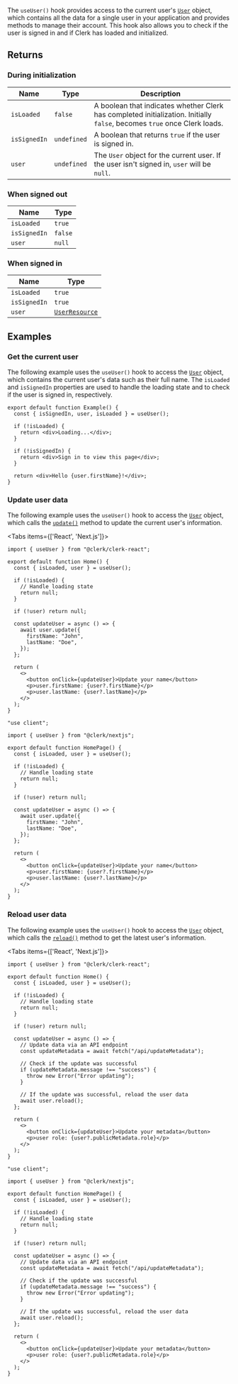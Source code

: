 The `useUser()` hook provides access to the current user's [`User`](/docs/references/javascript/user) object, which contains all the data for a single user in your application and provides methods to manage their account. This hook also allows you to check if the user is signed in and if Clerk has loaded and initialized.

## Returns

### During initialization

| Name         | Type        | Description                                                                                                              |
| ------------ | ----------- | ------------------------------------------------------------------------------------------------------------------------ |
| `isLoaded`   | `false`     | A boolean that indicates whether Clerk has completed initialization. Initially `false`, becomes `true` once Clerk loads. |
| `isSignedIn` | `undefined` | A boolean that returns `true` if the user is signed in.                                                                  |
| `user`       | `undefined` | The `User` object for the current user. If the user isn't signed in, `user` will be `null`.                              |

### When signed out

| Name         | Type    |
| ------------ | ------- |
| `isLoaded`   | `true`  |
| `isSignedIn` | `false` |
| `user`       | `null`  |

### When signed in

| Name         | Type                                               |
| ------------ | -------------------------------------------------- |
| `isLoaded`   | `true`                                             |
| `isSignedIn` | `true`                                             |
| `user`       | [`UserResource`](/docs/references/javascript/user) |

## Examples

### Get the current user

The following example uses the `useUser()` hook to access the [`User`](/docs/references/javascript/user) object, which contains the current user's data such as their full name. The `isLoaded` and `isSignedIn` properties are used to handle the loading state and to check if the user is signed in, respectively.

```tsx {{ filename: 'src/Example.tsx' }}
export default function Example() {
  const { isSignedIn, user, isLoaded } = useUser();

  if (!isLoaded) {
    return <div>Loading...</div>;
  }

  if (!isSignedIn) {
    return <div>Sign in to view this page</div>;
  }

  return <div>Hello {user.firstName}!</div>;
}
```

### Update user data

The following example uses the `useUser()` hook to access the [`User`](/docs/references/javascript/user) object, which calls the [`update()`](/docs/references/javascript/user#update) method to update the current user's information.

<Tabs items={['React', 'Next.js']}>
<Tab>

```tsx {{ filename: 'src/Home.tsx' }}
import { useUser } from "@clerk/clerk-react";

export default function Home() {
  const { isLoaded, user } = useUser();

  if (!isLoaded) {
    // Handle loading state
    return null;
  }

  if (!user) return null;

  const updateUser = async () => {
    await user.update({
      firstName: "John",
      lastName: "Doe",
    });
  };

  return (
    <>
      <button onClick={updateUser}>Update your name</button>
      <p>user.firstName: {user?.firstName}</p>
      <p>user.lastName: {user?.lastName}</p>
    </>
  );
}
```

</Tab>
<Tab>

```tsx {{ filename: 'app/page.tsx' }}
"use client";

import { useUser } from "@clerk/nextjs";

export default function HomePage() {
  const { isLoaded, user } = useUser();

  if (!isLoaded) {
    // Handle loading state
    return null;
  }

  if (!user) return null;

  const updateUser = async () => {
    await user.update({
      firstName: "John",
      lastName: "Doe",
    });
  };

  return (
    <>
      <button onClick={updateUser}>Update your name</button>
      <p>user.firstName: {user?.firstName}</p>
      <p>user.lastName: {user?.lastName}</p>
    </>
  );
}
```

</Tab>
</Tabs>

### Reload user data

The following example uses the `useUser()` hook to access the [`User`](/docs/references/javascript/user) object, which calls the [`reload()`](/docs/references/javascript/user#reload) method to get the latest user's information.

<Tabs items={['React', 'Next.js']}>
<Tab>

```tsx {{ filename: 'src/Home.tsx' }}
import { useUser } from "@clerk/clerk-react";

export default function Home() {
  const { isLoaded, user } = useUser();

  if (!isLoaded) {
    // Handle loading state
    return null;
  }

  if (!user) return null;

  const updateUser = async () => {
    // Update data via an API endpoint
    const updateMetadata = await fetch("/api/updateMetadata");

    // Check if the update was successful
    if (updateMetadata.message !== "success") {
      throw new Error("Error updating");
    }

    // If the update was successful, reload the user data
    await user.reload();
  };

  return (
    <>
      <button onClick={updateUser}>Update your metadata</button>
      <p>user role: {user?.publicMetadata.role}</p>
    </>
  );
}
```

</Tab>
<Tab>

```tsx {{ filename: 'app/page.tsx' }}
"use client";

import { useUser } from "@clerk/nextjs";

export default function HomePage() {
  const { isLoaded, user } = useUser();

  if (!isLoaded) {
    // Handle loading state
    return null;
  }

  if (!user) return null;

  const updateUser = async () => {
    // Update data via an API endpoint
    const updateMetadata = await fetch("/api/updateMetadata");

    // Check if the update was successful
    if (updateMetadata.message !== "success") {
      throw new Error("Error updating");
    }

    // If the update was successful, reload the user data
    await user.reload();
  };

  return (
    <>
      <button onClick={updateUser}>Update your metadata</button>
      <p>user role: {user?.publicMetadata.role}</p>
    </>
  );
}
```

</Tab>
</Tabs>
